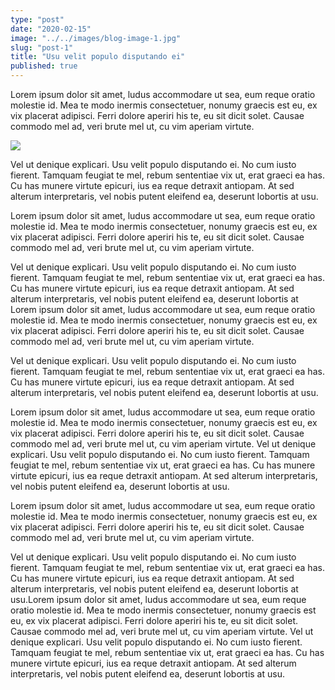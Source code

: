 ```yaml
---
type: "post"
date: "2020-02-15"
image: "../../images/blog-image-1.jpg"
slug: "post-1"
title: "Usu velit populo disputando ei"
published: true
---
```


Lorem ipsum dolor sit amet, ludus accommodare ut sea, eum reque oratio molestie id. Mea te modo inermis consectetuer, nonumy graecis est eu, ex vix placerat adipisci. Ferri dolore aperiri his te, eu sit dicit solet. Causae commodo mel ad, veri brute mel ut, cu vim aperiam virtute.

![](https://github.com/adam-p/markdown-here/raw/master/src/common/images/icon48.png)

Vel ut denique explicari. Usu velit populo disputando ei. No cum iusto fierent. Tamquam feugiat te mel, rebum sententiae vix ut, erat graeci ea has. Cu has munere virtute epicuri, ius ea reque detraxit antiopam. At sed alterum interpretaris, vel nobis putent eleifend ea, deserunt lobortis at usu.

Lorem ipsum dolor sit amet, ludus accommodare ut sea, eum reque oratio molestie id. Mea te modo inermis consectetuer, nonumy graecis est eu, ex vix placerat adipisci. Ferri dolore aperiri his te, eu sit dicit solet. Causae commodo mel ad, veri brute mel ut, cu vim aperiam virtute.

Vel ut denique explicari. Usu velit populo disputando ei. No cum iusto fierent. Tamquam feugiat te mel, rebum sententiae vix ut, erat graeci ea has. Cu has munere virtute epicuri, ius ea reque detraxit antiopam. At sed alterum interpretaris, vel nobis putent eleifend ea, deserunt lobortis at
Lorem ipsum dolor sit amet, ludus accommodare ut sea, eum reque oratio molestie id. Mea te modo inermis consectetuer, nonumy graecis est eu, ex vix placerat adipisci. Ferri dolore aperiri his te, eu sit dicit solet. Causae commodo mel ad, veri brute mel ut, cu vim aperiam virtute.

Vel ut denique explicari. Usu velit populo disputando ei. No cum iusto fierent. Tamquam feugiat te mel, rebum sententiae vix ut, erat graeci ea has. Cu has munere virtute epicuri, ius ea reque detraxit antiopam. At sed alterum interpretaris, vel nobis putent eleifend ea, deserunt lobortis at usu.

Lorem ipsum dolor sit amet, ludus accommodare ut sea, eum reque oratio molestie id. Mea te modo inermis consectetuer, nonumy graecis est eu, ex vix placerat adipisci. Ferri dolore aperiri his te, eu sit dicit solet. Causae commodo mel ad, veri brute mel ut, cu vim aperiam virtute.
Vel ut denique explicari. Usu velit populo disputando ei. No cum iusto fierent. Tamquam feugiat te mel, rebum sententiae vix ut, erat graeci ea has. Cu has munere virtute epicuri, ius ea reque detraxit antiopam. At sed alterum interpretaris, vel nobis putent eleifend ea, deserunt lobortis at usu.

Lorem ipsum dolor sit amet, ludus accommodare ut sea, eum reque oratio molestie id. Mea te modo inermis consectetuer, nonumy graecis est eu, ex vix placerat adipisci. Ferri dolore aperiri his te, eu sit dicit solet. Causae commodo mel ad, veri brute mel ut, cu vim aperiam virtute.

Vel ut denique explicari. Usu velit populo disputando ei. No cum iusto fierent. Tamquam feugiat te mel, rebum sententiae vix ut, erat graeci ea has. Cu has munere virtute epicuri, ius ea reque detraxit antiopam. At sed alterum interpretaris, vel nobis putent eleifend ea, deserunt lobortis at usu.Lorem ipsum dolor sit amet, ludus accommodare ut sea, eum reque oratio molestie id. Mea te modo inermis consectetuer, nonumy graecis est eu, ex vix placerat adipisci. Ferri dolore aperiri his te, eu sit dicit solet. Causae commodo mel ad, veri brute mel ut, cu vim aperiam virtute.
Vel ut denique explicari. Usu velit populo disputando ei. No cum iusto fierent. Tamquam feugiat te mel, rebum sententiae vix ut, erat graeci ea has. Cu has munere virtute epicuri, ius ea reque detraxit antiopam. At sed alterum interpretaris, vel nobis putent eleifend ea, deserunt lobortis at usu.
